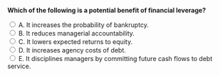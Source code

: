 ::: {.question-block}

<form onsubmit="event.preventDefault(); checkAnswer('module9_mcq_q52')" data-correct-answer="E">
<strong style="display: block;">Which of the following is a potential benefit of financial leverage?</strong>

<label><input type="radio" name="module9_mcq_q52" value="A"> A. It increases the probability of bankruptcy.</label><br>
<label><input type="radio" name="module9_mcq_q52" value="B"> B. It reduces managerial accountability.</label><br>
<label><input type="radio" name="module9_mcq_q52" value="C"> C. It lowers expected returns to equity.</label><br>
<label><input type="radio" name="module9_mcq_q52" value="D"> D. It increases agency costs of debt.</label><br>
<label><input type="radio" name="module9_mcq_q52" value="E"> E. It disciplines managers by committing future cash flows to debt service.</label><br>
</form>

<div id="feedback-module9_mcq_q52" class="feedback" data-status="" style="display:none;">
✅ E is correct. Debt obligations can discipline managers, encouraging efficient use of cash and avoidance of wasteful projects.
</div>

:::
